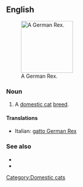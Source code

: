 ==English==
[[File:German Rex Emil.jpg|thumb|140px|right|A German Rex.]]
===Noun===
{{en-noun|sg=[[German Rex]]|es}}

# A [[domestic cat]] [[breed]].

====Translations====
{{checktrans-top}}
*Italian: [[gatto German Rex]]
{{checktrans-mid}}

{{checktrans-bottom}}

===See also===
* {{pedia}}
* {{commonslite|Category:German Rex}}
[[Category:Domestic cats]]